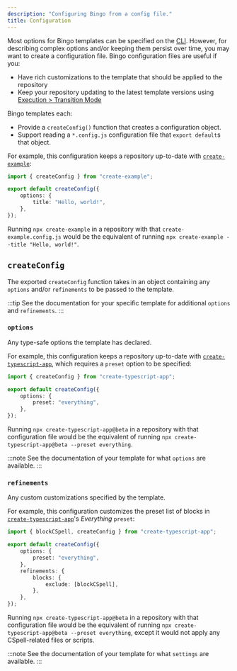 ```yaml
---
description: "Configuring Bingo from a config file."
title: Configuration
---
```


Most options for Bingo templates can be specified on the [CLI](/cli).
However, for describing complex options and/or keeping them persist over time, you may want to create a configuration file.
Bingo configuration files are useful if you:

- Have rich customizations to the template that should be applied to the repository
- Keep your repository updating to the latest template versions using [Execution > Transition Mode](/execution#transition-mode)

Bingo templates each:

- Provide a `createConfig()` function that creates a configuration object.
- Support reading a `*.config.js` configuration file that `export default`s that object.

For example, this configuration keeps a repository up-to-date with [`create-example`](https://github.com/JoshuaKGoldberg/create-example):

```ts title="create-example.config.ts"
import { createConfig } from "create-example";

export default createConfig({
	options: {
		title: "Hello, world!",
	},
});
```

Running `npx create-example` in a repository with that `create-example.config.js` would be the equivalent of running `npx create-example --title "Hello, world!"`.

## `createConfig`

The exported `createConfig` function takes in an object containing any `options` and/or `refinements` to be passed to the template.

:::tip
See the documentation for your specific template for additional `options` and `refinements`.
:::

### `options`

Any type-safe options the template has declared.

For example, this configuration keeps a repository up-to-date with [`create-typescript-app`](https://github.com/JoshuaKGoldberg/create-typescript-app), which requires a `preset` option to be specified:

```ts title="create-typescript-app.config.ts"
import { createConfig } from "create-typescript-app";

export default createConfig({
	options: {
		preset: "everything",
	},
});
```

Running `npx create-typescript-app@beta` in a repository with that configuration file would be the equivalent of running `npx create-typescript-app@beta --preset everything`.

:::note
See the documentation of your template for what `options` are available.
:::

### `refinements`

Any custom customizations specified by the template.

For example, this configuration customizes the preset list of blocks in [`create-typescript-app`](https://github.com/JoshuaKGoldberg/create-typescript-app)'s _Everything_ `preset`:

```ts title="create-typescript-app.config.ts"
import { blockCSpell, createConfig } from "create-typescript-app";

export default createConfig({
	options: {
		preset: "everything",
	},
	refinements: {
		blocks: {
			exclude: [blockCSpell],
		},
	},
});
```

Running `npx create-typescript-app@beta` in a repository with that configuration file would be the equivalent of running `npx create-typescript-app@beta --preset everything`, except it would not apply any CSpell-related files or scripts.

:::note
See the documentation of your template for what `settings` are available.
:::
